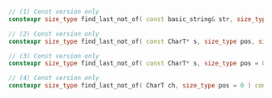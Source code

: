 ```cpp
// (1) Const version only
constexpr size_type find_last_not_of( const basic_string& str, size_type pos = 0 ) const noexcept;

// (2) Const version only
constexpr size_type find_last_not_of( const CharT* s, size_type pos, size_type count ) const;

// (3) Const version only
constexpr size_type find_last_not_of( const CharT* s, size_type pos = 0 ) const;

// (4) Const version only
constexpr size_type find_last_not_of( CharT ch, size_type pos = 0 ) const noexcept;
```
